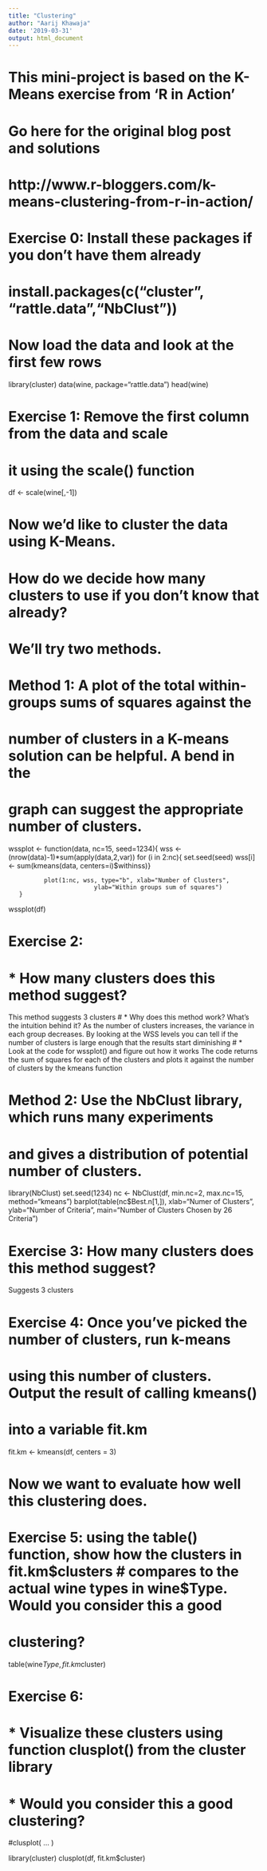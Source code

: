 ```yaml
---
title: "Clustering"
author: "Aarij Khawaja"
date: '2019-03-31'
output: html_document
---
```



# This mini-project is based on the K-Means exercise from 'R in Action'
# Go here for the original blog post and solutions
# http://www.r-bloggers.com/k-means-clustering-from-r-in-action/

# Exercise 0: Install these packages if you don't have them already

# install.packages(c("cluster", "rattle.data","NbClust"))

# Now load the data and look at the first few rows

library(cluster)
data(wine, package="rattle.data")
head(wine)

# Exercise 1: Remove the first column from the data and scale
# it using the scale() function


df <- scale(wine[,-1])



# Now we'd like to cluster the data using K-Means. 
# How do we decide how many clusters to use if you don't know that already?
# We'll try two methods.

# Method 1: A plot of the total within-groups sums of squares against the 
# number of clusters in a K-means solution can be helpful. A bend in the 
# graph can suggest the appropriate number of clusters. 


wssplot <- function(data, nc=15, seed=1234){
	              wss <- (nrow(data)-1)*sum(apply(data,2,var))
               	      for (i in 2:nc){
		        set.seed(seed)
	                wss[i] <- sum(kmeans(data, centers=i)$withinss)}
	                
		      plot(1:nc, wss, type="b", xlab="Number of Clusters",
	                        ylab="Within groups sum of squares")
	   }

wssplot(df)


# Exercise 2:
#   * How many clusters does this method suggest?
This method suggests 3 clusters
#   * Why does this method work? What's the intuition behind it?
As the number of clusters increases, the variance in each group decreases. By looking
at the WSS levels you can tell if the number of clusters is large enough that the results
start diminishing
#   * Look at the code for wssplot() and figure out how it works
The code returns the sum of squares for each of the clusters and plots it against the
number of clusters by the kmeans function

# Method 2: Use the NbClust library, which runs many experiments
# and gives a distribution of potential number of clusters.

library(NbClust)
set.seed(1234)
nc <- NbClust(df, min.nc=2, max.nc=15, method="kmeans")
barplot(table(nc$Best.n[1,]),
	          xlab="Numer of Clusters", ylab="Number of Criteria",
		            main="Number of Clusters Chosen by 26 Criteria")


# Exercise 3: How many clusters does this method suggest?
Suggests 3 clusters

# Exercise 4: Once you've picked the number of clusters, run k-means 
# using this number of clusters. Output the result of calling kmeans()
# into a variable fit.km

fit.km <- kmeans(df, centers = 3)

# Now we want to evaluate how well this clustering does.

# Exercise 5: using the table() function, show how the clusters in fit.km$clusters
# compares to the actual wine types in wine$Type. Would you consider this a good
# clustering?

table(wine$Type, fit.km$cluster)

# Exercise 6:
# * Visualize these clusters using  function clusplot() from the cluster library
# * Would you consider this a good clustering?

#clusplot( ... )

library(cluster)
clusplot(df, fit.km$cluster)